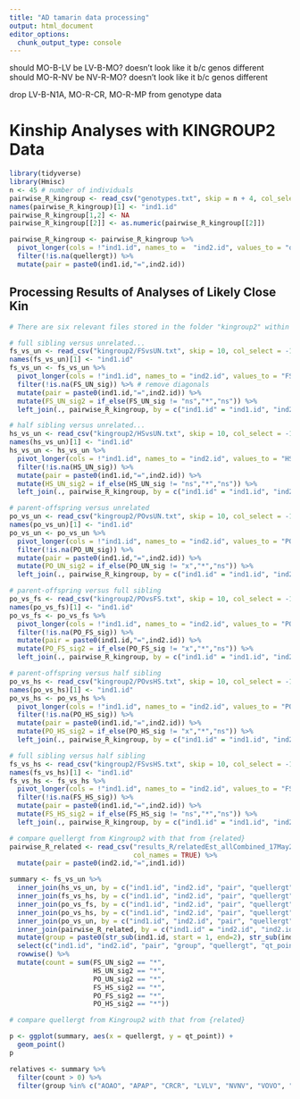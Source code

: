 ```yaml
---
title: "AD tamarin data processing"
output: html_document
editor_options: 
  chunk_output_type: console
---
```


should MO-B-LV be LV-B-MO? doesn't look like it b/c genos different
should MO-R-NV be NV-R-MO? doesn't look like it b/c genos different

drop LV-B-N1A, MO-R-CR, MO-R-MP from genotype data

# Kinship Analyses with KINGROUP2 Data

```r
library(tidyverse)
library(Hmisc)
n <- 45 # number of individuals
pairwise_R_kingroup <- read_csv("genotypes.txt", skip = n + 4, col_select = -1, n_max = n)
names(pairwise_R_kingroup)[1] <- "ind1.id"
pairwise_R_kingroup[1,2] <- NA
pairwise_R_kingroup[[2]] <- as.numeric(pairwise_R_kingroup[[2]])

pairwise_R_kingroup <- pairwise_R_kingroup %>%
  pivot_longer(cols = !"ind1.id", names_to =  "ind2.id", values_to = "quellergt") %>%
  filter(!is.na(quellergt)) %>%
  mutate(pair = paste0(ind1.id,"=",ind2.id))
```

## Processing Results of Analyses of Likely Close Kin

```r
# There are six relevant files stored in the folder "kingroup2" within the repository. These are the results for running full sibling (FS) versus unrelated (UR), half sibling (HS) versus unrelated, and parent-offspring (PO) versus unrelated likelihood ratio tests as well as PO vs FS, PO vs HS, and FS vs HS. The original KINGROUP2 results files were edited to include just the likelihood ratio test results.

# full sibling versus unrelated...
fs_vs_un <- read_csv("kingroup2/FSvsUN.txt", skip = 10, col_select = -1, n_max = n)
names(fs_vs_un)[1] <- "ind1.id"
fs_vs_un <- fs_vs_un %>%
  pivot_longer(cols = !"ind1.id", names_to = "ind2.id", values_to = "FS_UN_sig") %>% # pivot to column format
  filter(!is.na(FS_UN_sig)) %>% # remove diagonals
  mutate(pair = paste0(ind1.id,"=",ind2.id)) %>%
  mutate(FS_UN_sig2 = if_else(FS_UN_sig != "ns","*","ns")) %>%
  left_join(., pairwise_R_kingroup, by = c("ind1.id" = "ind1.id", "ind2.id" = "ind2.id", "pair" = "pair"))

# half sibling versus unrelated...
hs_vs_un <- read_csv("kingroup2/HSvsUN.txt", skip = 10, col_select = -1, n_max = n)
names(hs_vs_un)[1] <- "ind1.id"
hs_vs_un <- hs_vs_un %>%
  pivot_longer(cols = !"ind1.id", names_to = "ind2.id", values_to = "HS_UN_sig") %>%
  filter(!is.na(HS_UN_sig)) %>%
  mutate(pair = paste0(ind1.id,"=",ind2.id)) %>%
  mutate(HS_UN_sig2 = if_else(HS_UN_sig != "ns","*","ns")) %>%
  left_join(., pairwise_R_kingroup, by = c("ind1.id" = "ind1.id", "ind2.id" = "ind2.id", "pair" = "pair"))

# parent-offspring versus unrelated
po_vs_un <- read_csv("kingroup2/POvsUN.txt", skip = 10, col_select = -1, n_max = n)
names(po_vs_un)[1] <- "ind1.id"
po_vs_un <- po_vs_un %>%
  pivot_longer(cols = !"ind1.id", names_to = "ind2.id", values_to = "PO_UN_sig") %>%
  filter(!is.na(PO_UN_sig)) %>%
  mutate(pair = paste0(ind1.id,"=",ind2.id)) %>%
  mutate(PO_UN_sig2 = if_else(PO_UN_sig != "x","*","ns")) %>%
  left_join(., pairwise_R_kingroup, by = c("ind1.id" = "ind1.id", "ind2.id" = "ind2.id", "pair" = "pair"))

# parent-offspring versus full sibling
po_vs_fs <- read_csv("kingroup2/POvsFS.txt", skip = 10, col_select = -1, n_max = n)
names(po_vs_fs)[1] <- "ind1.id"
po_vs_fs <- po_vs_fs %>%
  pivot_longer(cols = !"ind1.id", names_to = "ind2.id", values_to = "PO_FS_sig") %>%
  filter(!is.na(PO_FS_sig)) %>%
  mutate(pair = paste0(ind1.id,"=",ind2.id)) %>%
  mutate(PO_FS_sig2 = if_else(PO_FS_sig != "x","*","ns")) %>%
  left_join(., pairwise_R_kingroup, by = c("ind1.id" = "ind1.id", "ind2.id" = "ind2.id", "pair" = "pair"))

# parent-offspring versus half sibling
po_vs_hs <- read_csv("kingroup2/POvsHS.txt", skip = 10, col_select = -1, n_max = n)
names(po_vs_hs)[1] <- "ind1.id"
po_vs_hs <- po_vs_hs %>%
  pivot_longer(cols = !"ind1.id", names_to = "ind2.id", values_to = "PO_HS_sig") %>%
  filter(!is.na(PO_HS_sig)) %>%
  mutate(pair = paste0(ind1.id,"=",ind2.id)) %>%
  mutate(PO_HS_sig2 = if_else(PO_HS_sig != "x","*","ns")) %>%
  left_join(., pairwise_R_kingroup, by = c("ind1.id" = "ind1.id", "ind2.id" = "ind2.id", "pair" = "pair"))

# full sibling versus half sibling
fs_vs_hs <- read_csv("kingroup2/FSvsHS.txt", skip = 10, col_select = -1, n_max = n)
names(fs_vs_hs)[1] <- "ind1.id"
fs_vs_hs <- fs_vs_hs %>%
  pivot_longer(cols = !"ind1.id", names_to = "ind2.id", values_to = "FS_HS_sig") %>%
  filter(!is.na(FS_HS_sig)) %>%
  mutate(pair = paste0(ind1.id,"=",ind2.id)) %>%
  mutate(FS_HS_sig2 = if_else(FS_HS_sig != "ns","*","ns")) %>%
  left_join(., pairwise_R_kingroup, by = c("ind1.id" = "ind1.id", "ind2.id" = "ind2.id", "pair" = "pair"))

# compare quellergt from Kingroup2 with that from {related}
pairwise_R_related <- read_csv("results_R/relatedEst_allCombined_17May2023.csv",
                               col_names = TRUE) %>%
  mutate(pair = paste0(ind2.id,"=",ind1.id))

summary <- fs_vs_un %>%
  inner_join(hs_vs_un, by = c("ind1.id", "ind2.id", "pair", "quellergt")) %>%
  inner_join(fs_vs_hs, by = c("ind1.id", "ind2.id", "pair", "quellergt")) %>%
  inner_join(po_vs_fs, by = c("ind1.id", "ind2.id", "pair", "quellergt")) %>%
  inner_join(po_vs_hs, by = c("ind1.id", "ind2.id", "pair", "quellergt")) %>%
  inner_join(po_vs_un, by = c("ind1.id", "ind2.id", "pair", "quellergt")) %>%
  inner_join(pairwise_R_related, by = c("ind1.id" = "ind2.id", "ind2.id" = "ind1.id", "pair" = "pair")) %>%
  mutate(group = paste0(str_sub(ind1.id, start = 1, end=2), str_sub(ind2.id, start = 1, end=2))) %>%
  select(c("ind1.id", "ind2.id", "pair", "group", "quellergt", "qt_point", "quellergt.low", "quellergt.high", "FS_UN_sig2", "HS_UN_sig2", "FS_HS_sig2", "PO_FS_sig2", "PO_HS_sig2", "PO_UN_sig2")) %>%
  rowwise() %>%
  mutate(count = sum(FS_UN_sig2 == "*",
                     HS_UN_sig2 == "*",
                     PO_UN_sig2 == "*",
                     FS_HS_sig2 == "*",
                     PO_FS_sig2 == "*",
                     PO_HS_sig2 == "*"))
```

```r
# compare quellergt from Kingroup2 with that from {related}

p <- ggplot(summary, aes(x = quellergt, y = qt_point)) +
  geom_point()
p

relatives <- summary %>%
  filter(count > 0) %>%
  filter(group %in% c("AOAO", "APAP", "CRCR", "LVLV", "NVNV", "VOVO", "MOMO"))
```
